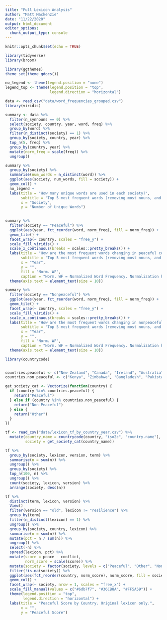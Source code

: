 ```yaml
---
title: "Full Lexicon Analysis"
author: "Matt Mackenzie"
date: "11/22/2020"
output: html_document
editor_options: 
  chunk_output_type: console
---
```


```r
knitr::opts_chunk$set(echo = TRUE)
```

```r
library(tidyverse)
library(broom)

library(ggthemes)
theme_set(theme_gdocs())

no_legend <- theme(legend.position = "none")
legend_top <- theme(legend.position = "top", 
                    legend.direction = "horizontal")
```

```r
data <- read_csv("data/word_frequencies_grouped.csv")
library(viridis)

summary <- data %>%
  filter(n_synnouns == 0) %>%
  select(society, country, year, word, freq) %>%
  group_by(word) %>%
  filter(n_distinct(society) == 1) %>%
  group_by(society, country, year) %>%
  top_n(5, freq) %>%
  group_by(country, year) %>%
  mutate(norm_freq = scale(freq)) %>%
  ungroup()

summary %>%
  group_by(society) %>%
  summarise(num_words = n_distinct(word)) %>%
  ggplot(aes(society, num_words, fill = society)) + 
  geom_col() + 
  no_legend + 
  labs(title = "How many unique words are used in each society?", 
       subtitle = "Top 5 most frequent words (removing most nouns, and words that appear in \nboth society classes) in each country/year.", 
       x = "Society", 
       y = "Number of Unique Words")
  

summary %>%
  filter(society == "Peaceful") %>%
  ggplot(aes(year, fct_reorder(word, norm_freq), fill = norm_freq)) + 
  geom_tile() + 
  facet_wrap(~ country, scales = "free_y") + 
  scale_fill_viridis() + 
  scale_x_continuous(breaks = scales::pretty_breaks()) + 
  labs(title = "How are the most frequent words changing in peaceful country by year?", 
       subtitle = "Top 5 most frequent words (removing most nouns, and words that appear in both society classes) in each country/year.", 
       x = "Year", 
       y = "", 
       fill = "Norm. WF", 
       caption = "Norm. WF = Normalized Word Frequency. Normalization happens at the country/year level.") + 
  theme(axis.text = element_text(size = 10))

summary %>%
  filter(society == "Nonpeaceful") %>%
  ggplot(aes(year, fct_reorder(word, norm_freq), fill = norm_freq)) + 
  geom_tile() + 
  facet_wrap(~ country, scales = "free_y") + 
  scale_fill_viridis() + 
  scale_x_continuous(breaks = scales::pretty_breaks()) + 
  labs(title = "How are the most frequent words changing in nonpeaceful country by year?", 
       subtitle = "Top 5 most frequent words (removing most nouns, and words that appear in both society classes) in each country/year.", 
       x = "Year", 
       y = "", 
       fill = "Norm. WF", 
       caption = "Norm. WF = Normalized Word Frequency. Normalization happens at the country/year level.") + 
  theme(axis.text = element_text(size = 10))
```

```r
library(countrycode)


countries.peaceful <- c("New Zealand", "Canada", "Ireland", "Australia", "United Kingdom", "Singapore")
countries.non_peaceful <- c("Kenya", "Zimbabwe", "Bangladesh", "Pakistan", "Nigeria", "Tanzania")

get_society_cat <- Vectorize(function(country) {
  if (country %in% countries.peaceful) {
    return("Peaceful")
  } else if (country %in% countries.non_peaceful) {
    return("Non-Peaceful")
  } else {
    return("Other")
  }
})

tf <- read_csv("data/lexicon_tf_by_country_year.csv") %>%
  mutate(country_name = countrycode(country, "iso2c", "country.name"),
         society = get_society_cat(country_name))

tf %>%
  group_by(society, lexicon, version, term) %>%
  summarise(n = sum(n)) %>%
  ungroup() %>%
  group_by(society) %>%
  top_n(100, n) %>%
  ungroup() %>%
  count(society, lexicon, version) %>%
  arrange(society, desc(n))
```

```r
tf %>%
  distinct(term, lexicon, version) %>%
  View()
  filter(version == "old", lexicon != "resilience") %>%
  group_by(term)
  filter(n_distinct(lexicon) == 1) %>%
  ungroup() %>%
  group_by(society, country, lexicon) %>%
  summarise(n = sum(n)) %>%
  mutate(pct = n / sum(n)) %>%
  ungroup() %>%
  select(-n) %>%
  spread(lexicon, pct) %>%
  mutate(score = peace - conflict, 
         norm_score = scale(score)) %>% 
  mutate(society = factor(society, levels = c("Peaceful", "Other", "Non-Peaceful"))) %>%
  filter(!is.na(society)) %>%
  ggplot(aes(fct_reorder(country, norm_score), norm_score, fill = society)) + 
  geom_col() + 
  facet_wrap(~ society, nrow = 1, scales = "free_x") + 
  scale_fill_manual(values = c("#6db7f7", "#36CB8A", "#FF5A59")) + 
  theme(legend.position = "top", 
        legend.direction = "horizontal") + 
  labs(title = "Peaceful Score by Country. Original lexicon only.",
       x = "", 
       y = "Peaceful Score")
```

